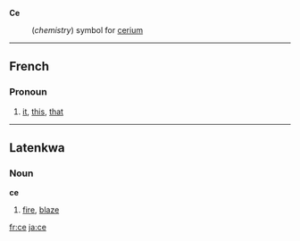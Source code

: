 '''Ce'''
:(''chemistry'') symbol for [[cerium]]
----
==French==
===Pronoun===

# [[it]], [[this]], [[that]]

----
==Latenkwa==
===Noun===
'''ce'''

#[[fire]], [[blaze]]
[[fr:ce]] [[ja:ce]]